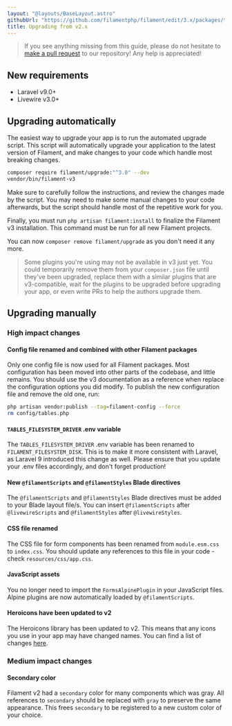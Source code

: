 ```yaml
---
layout: "@layouts/BaseLayout.astro"
githubUrl: "https://github.com/filamentphp/filament/edit/3.x/packages/tables/docs/13-upgrade-guide.md"
title: Upgrading from v2.x
---
```


> If you see anything missing from this guide, please do not hesitate to [make a pull request](https://github.com/filamentphp/filament/edit/3.x/packages/tables/docs/11-upgrade-guide.md) to our repository! Any help is appreciated!

## New requirements

- Laravel v9.0+
- Livewire v3.0+

## Upgrading automatically

The easiest way to upgrade your app is to run the automated upgrade script. This script will automatically upgrade your application to the latest version of Filament, and make changes to your code which handle most breaking changes.

```bash
composer require filament/upgrade:"^3.0" --dev
vendor/bin/filament-v3
```

Make sure to carefully follow the instructions, and review the changes made by the script. You may need to make some manual changes to your code afterwards, but the script should handle most of the repetitive work for you.

Finally, you must run `php artisan filament:install` to finalize the Filament v3 installation. This command must be run for all new Filament projects.

You can now `composer remove filament/upgrade` as you don't need it any more.

> Some plugins you're using may not be available in v3 just yet. You could temporarily remove them from your `composer.json` file until they've been upgraded, replace them with a similar plugins that are v3-compatible, wait for the plugins to be upgraded before upgrading your app, or even write PRs to help the authors upgrade them.

## Upgrading manually

### High impact changes

#### Config file renamed and combined with other Filament packages

Only one config file is now used for all Filament packages. Most configuration has been moved into other parts of the codebase, and little remains. You should use the v3 documentation as a reference when replace the configuration options you did modify. To publish the new configuration file and remove the old one, run:

```bash
php artisan vendor:publish --tag=filament-config --force
rm config/tables.php
```

#### `TABLES_FILESYSTEM_DRIVER` .env variable

The `TABLES_FILESYSTEM_DRIVER` .env variable has been renamed to `FILAMENT_FILESYSTEM_DISK`. This is to make it more consistent with Laravel, as Laravel 9 introduced this change as well. Please ensure that you update your .env files accordingly, and don't forget production!

#### New `@filamentScripts` and `@filamentStyles` Blade directives

The `@filamentScripts` and `@filamentStyles` Blade directives must be added to your Blade layout file/s. You can insert `@filamentScripts` after `@livewireScripts` and `@filamentStyles` after `@livewireStyles`.

#### CSS file renamed

The CSS file for form components has been renamed from `module.esm.css` to `index.css`. You should update any references to this file in your code - check `resources/css/app.css`.

#### JavaScript assets

You no longer need to import the `FormsAlpinePlugin` in your JavaScript files. Alpine plugins are now automatically loaded by `@filamentScripts`.

#### Heroicons have been updated to v2

The Heroicons library has been updated to v2. This means that any icons you use in your app may have changed names. You can find a list of changes [here](https://github.com/tailwindlabs/heroicons/releases/tag/v2.0.0).

### Medium impact changes

#### Secondary color

Filament v2 had a `secondary` color for many components which was gray. All references to `secondary` should be replaced with `gray` to preserve the same appearance. This frees `secondary` to be registered to a new custom color of your choice.
